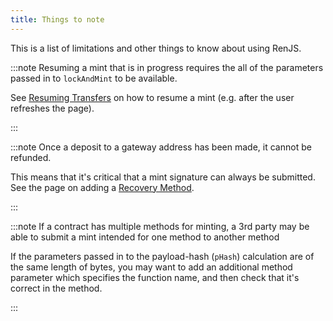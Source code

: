 ```yaml
---
title: Things to note
---
```


This is a list of limitations and other things to know about using RenJS.

:::note Resuming a mint that is in progress requires the all of the parameters passed in to `lockAndMint` to be available.

See [Resuming Transfers](/ren-js/how-to/resuming-transfers) on how to resume a mint (e.g. after the user refreshes the page).

:::

:::note Once a deposit to a gateway address has been made, it cannot be refunded.

This means that it's critical that a mint signature can always be submitted. See the page on adding a [Recovery Method](/ren-js/how-to/recovery-method).

:::

:::note If a contract has multiple methods for minting, a 3rd party may be able to submit a mint intended for one method to another method

If the parameters passed in to the payload-hash (`pHash`) calculation are of the same length of bytes, you may want to add an additional method parameter which specifies the function name, and then check that it's correct in the method.

:::
